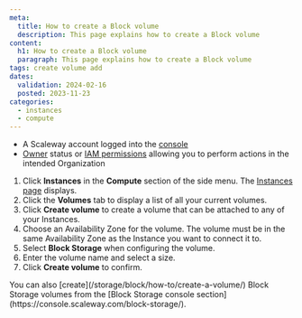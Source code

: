 ```yaml
---
meta:
  title: How to create a Block volume
  description: This page explains how to create a Block volume
content:
  h1: How to create a Block volume
  paragraph: This page explains how to create a Block volume
tags: create volume add
dates:
  validation: 2024-02-16
  posted: 2023-11-23
categories:
  - instances
  - compute
---
```


<Macro id="requirements" />

- A Scaleway account logged into the [console](https://console.scaleway.com)
- [Owner](/identity-and-access-management/iam/concepts/#owner) status or [IAM permissions](/identity-and-access-management/iam/concepts/#permission) allowing you to perform actions in the intended Organization


1. Click **Instances** in the **Compute** section of the side menu. The [Instances page](https://console.scaleway.com/instance/servers) displays.
2. Click the **Volumes** tab to display a list of all your current volumes.
3. Click **Create volume** to create a volume that can be attached to any of your Instances.
4. Choose an Availability Zone for the volume.
    <Message type="important">
      The volume must be in the same Availability Zone as the Instance you want to connect it to.
    </Message>
5. Select **Block Storage** when configuring the volume.
6. Enter the volume name and select a size.
7. Click **Create volume** to confirm.

<Message type="tip">
  You can also [create](/storage/block/how-to/create-a-volume/) Block Storage volumes from the [Block Storage console section](https://console.scaleway.com/block-storage/).
</Message>


